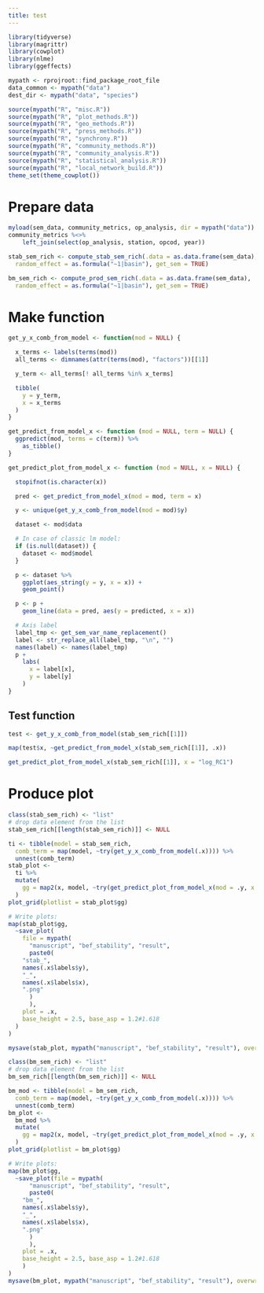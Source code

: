 ```yaml
---
title: test
---
```


```r
library(tidyverse)
library(magrittr)
library(cowplot)
library(nlme)
library(ggeffects)

mypath <- rprojroot::find_package_root_file
data_common <- mypath("data")
dest_dir <- mypath("data", "species")

source(mypath("R", "misc.R"))
source(mypath("R", "plot_methods.R"))
source(mypath("R", "geo_methods.R"))
source(mypath("R", "press_methods.R"))
source(mypath("R", "synchrony.R"))
source(mypath("R", "community_methods.R"))
source(mypath("R", "community_analysis.R"))
source(mypath("R", "statistical_analysis.R"))
source(mypath("R", "local_network_build.R"))
theme_set(theme_cowplot())
```

# Prepare data

```r
myload(sem_data, community_metrics, op_analysis, dir = mypath("data"))
community_metrics %<>%
    left_join(select(op_analysis, station, opcod, year))

stab_sem_rich <- compute_stab_sem_rich(.data = as.data.frame(sem_data),
  random_effect = as.formula("~1|basin"), get_sem = TRUE)

bm_sem_rich <- compute_prod_sem_rich(.data = as.data.frame(sem_data),
  random_effect = as.formula("~1|basin"), get_sem = TRUE)
```

# Make function 

```r
get_y_x_comb_from_model <- function(mod = NULL) {

  x_terms <- labels(terms(mod))
  all_terms <- dimnames(attr(terms(mod), "factors"))[[1]]

  y_term <- all_terms[! all_terms %in% x_terms] 

  tibble(
    y = y_term, 
    x = x_terms 
  )
}

get_predict_from_model_x <- function (mod = NULL, term = NULL) {
  ggpredict(mod, terms = c(term)) %>%
    as_tibble()
}

get_predict_plot_from_model_x <- function (mod = NULL, x = NULL) {

  stopifnot(is.character(x))

  pred <- get_predict_from_model_x(mod = mod, term = x)

  y <- unique(get_y_x_comb_from_model(mod = mod)$y)

  dataset <- mod$data

  # In case of classic lm model:
  if (is.null(dataset)) {
    dataset <- mod$model
  }

  p <- dataset %>%
    ggplot(aes_string(y = y, x = x)) +
    geom_point()

  p <- p +
    geom_line(data = pred, aes(y = predicted, x = x))

  # Axis label
  label_tmp <- get_sem_var_name_replacement()
  label <- str_replace_all(label_tmp, "\n", "") 
  names(label) <- names(label_tmp)
  p +
    labs(
      x = label[x],
      y = label[y]
    )
}
```

## Test function 

```r
test <- get_y_x_comb_from_model(stab_sem_rich[[1]])

map(test$x, ~get_predict_from_model_x(stab_sem_rich[[1]], .x))

get_predict_plot_from_model_x(stab_sem_rich[[1]], x = "log_RC1")
```

# Produce plot

```r
class(stab_sem_rich) <- "list"
# drop data element from the list
stab_sem_rich[[length(stab_sem_rich)]] <- NULL

ti <- tibble(model = stab_sem_rich,
  comb_term = map(model, ~try(get_y_x_comb_from_model(.x)))) %>%
  unnest(comb_term)
stab_plot <- 
  ti %>%
  mutate(
    gg = map2(x, model, ~try(get_predict_plot_from_model_x(mod = .y, x = .x)))
  )
plot_grid(plotlist = stab_plot$gg)

# Write plots:
map(stab_plot$gg,
  ~save_plot(
    file = mypath(
      "manuscript", "bef_stability", "result", 
      paste0(
	"stab_",
	names(.x$labels$y),
	"_",
	names(.x$labels$x),
	".png"
      )
      ),
    plot = .x,
    base_height = 2.5, base_asp = 1.2#1.618 
  ) 
)

mysave(stab_plot, mypath("manuscript", "bef_stability", "result"), overwrite = TRUE)
```

```r
class(bm_sem_rich) <- "list"
# drop data element from the list
bm_sem_rich[[length(bm_sem_rich)]] <- NULL

bm_mod <- tibble(model = bm_sem_rich,
  comb_term = map(model, ~try(get_y_x_comb_from_model(.x)))) %>%
  unnest(comb_term)
bm_plot <- 
  bm_mod %>%
  mutate(
    gg = map2(x, model, ~try(get_predict_plot_from_model_x(mod = .y, x = .x)))
  )
plot_grid(plotlist = bm_plot$gg)

# Write plots:
map(bm_plot$gg,
  ~save_plot(file = mypath(
      "manuscript", "bef_stability", "result", 
      paste0(
	"bm_",
	names(.x$labels$y),
	"_",
	names(.x$labels$x),
	".png"
      )
      ),
    plot = .x,
    base_height = 2.5, base_asp = 1.2#1.618 
    ) 
)
mysave(bm_plot, mypath("manuscript", "bef_stability", "result"), overwrite = TRUE)
```

